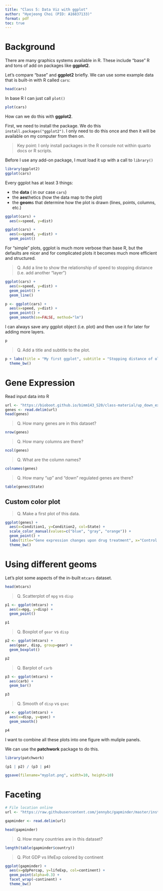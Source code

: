 ```yaml
---
title: "Class 5: Data Viz with ggplot"
author: "Hyejeong Choi (PID: A16837133)"
format: pdf
toc: true
---
```


# Background

There are many graphics systems available in R. These include "base" R and tons of add on packages like **ggplot2**.

Let's compare "base" and **ggplot2** briefly. We can use some example data that is built-in with R called `cars`:

```r
head(cars)
```

In base R I can just call `plot()`

```r
plot(cars)
```

How can we do this with **ggplot2**.

First, we need to install the package. We do this `install.packages("ggplot2")`. I only need to do this once and then it will be available on my computer from then on.

> Key point: I only install packages in the R console not within quarto docs or R scripts.

Before I use any add-on package, I must load it up with a call to `library()`

```r
library(ggplot2)
ggplot(cars)
```

Every ggplot has at least 3 things:

- the **data** ( in our case `cars`)
- the **aes**thetics (how the data map to the plot)
- the **geom**s that determine how the plot is drawn (lines, points, columns, etc.)

```r
ggplot(cars) +
  aes(x=speed, y=dist)
```

```r
ggplot(cars) +
  aes(x=speed, y=dist) +
  geom_point()
```

For "simple" plots, ggplot is much more verbose than base R, but the defaults are nicer and for complicated plots it becomes much more efficient and structured.

> Q. Add a line to show the relationship of speed to stopping distance (i.e. add another "layer")

```r
ggplot(cars) +
  aes(x=speed, y=dist) +
  geom_point() +
  geom_line()
```

```r
p <- ggplot(cars) +
  aes(x=speed, y=dist) +
  geom_point() +
  geom_smooth(se=FALSE, method="lm")
```

I can always save any ggplot object (i.e. plot) and then use it for later for adding more layers.

```r
p
```

> Q. Add a title and subtitle to the plot.

```r
p + labs(title = "My first ggplot", subtitle = "Stopping distance of old cars", caption = "BIMM 143", x = "Speed (MPG)", y = "Stopping distance (ft)") +
  theme_bw()
```

# Gene Expression

Read input data into R

```r
url <- "https://bioboot.github.io/bimm143_S20/class-material/up_down_expression.txt"
genes <- read.delim(url)
head(genes)
```

> Q. How many genes are in this dataset?

```r
nrow(genes)
```

> Q. How many columns are there?

```r
ncol(genes)
```

> Q. What are the column names?

```r
colnames(genes)
```

> Q. How many "up" and "down" regulated genes are there?

```r
table(genes$State)
```

## Custom color plot

> Q. Make a first plot of this data.

```r
ggplot(genes) +
  aes(x=Condition1, y=Condition2, col=State) +
  scale_color_manual(values=c("blue", "gray", "orange")) +
  geom_point() +
  labs(title="Gene expression changes upon drug treatment", x="Control (no drug)", y="Drug treated") +
  theme_bw()
```

# Using different geoms

Let's plot some aspects of the in-built `mtcars` dataset.

```r
head(mtcars)
```

> Q. Scatterplot of `mpg` vs `disp`

```r
p1 <- ggplot(mtcars) +
  aes(x=mpg, y=disp) +
  geom_point()

p1
```


> Q. Boxplot of `gear` vs `disp`

```r
p2 <- ggplot(mtcars) +
  aes(gear, disp, group=gear) +
  geom_boxplot()

p2
```

> Q. Barplot of `carb`

```r
p3 <- ggplot(mtcars) +
  aes(carb) +
  geom_bar()

p3
```


> Q. Smooth of `disp` vs `qsec`

```r
p4 <- ggplot(mtcars) +
  aes(x=disp, y=qsec) +
  geom_smooth()

p4
```

I want to combine all these plots into one figure with muliple panels.

We can use the **patchwork** package to do this.

```r
library(patchwork)

(p1 | p2) / (p3 | p4)
```

```r
ggsave(filename="myplot.png", width=10, height=10)
```

# Faceting

```r
# File location online
url <- "https://raw.githubusercontent.com/jennybc/gapminder/master/inst/extdata/gapminder.tsv"

gapminder <- read.delim(url)
```

```r
head(gapminder)
```

> Q. How many countries are in this dataset?

```r
length(table(gapminder$country))
```

> Q. Plot GDP vs lifeExp colored by continent

```r
ggplot(gapminder) +
  aes(x=gdpPercap, y=lifeExp, col=continent) +
  geom_point(alpha=0.3) +
  facet_wrap(~continent) +
  theme_bw()
```






